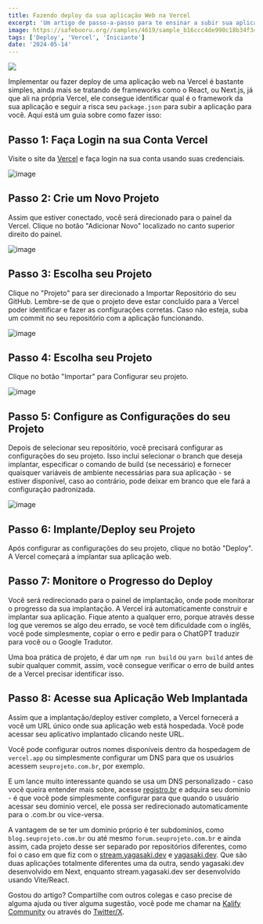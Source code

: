 ```yaml
---
title: Fazendo deploy da sua aplicação Web na Vercel
excerpt: 'Um artigo de passo-a-passo para te ensinar a subir sua aplicação web em produção na hospedagem da Vercel.'
image: https://safebooru.org//samples/4619/sample_b16ccc4de990c18b34f3463d4ecdc9d2beb54fed.jpg?4914251
tags: ['Deploy', 'Vercel', 'Iniciante']
date: '2024-05-14'
---
```


![](https://safebooru.org//samples/4619/sample_b16ccc4de990c18b34f3463d4ecdc9d2beb54fed.jpg?4914251)

Implementar ou fazer deploy de  uma aplicação web na Vercel é bastante simples, ainda mais se tratando de frameworks
como o React, ou Next.js, já que ali na própria Vercel, ele consegue identificar qual é o framework da sua aplicação
e seguir a risca seu `package.json` para subir a aplicação para você. Aqui está um guia sobre como fazer isso:

## Passo 1: Faça Login na sua Conta Vercel
Visite o site da [Vercel](https://vercel.com) e faça login na sua conta usando suas credenciais.

![image](https://media.dev.to/cdn-cgi/image/width=800%2Cheight=%2Cfit=scale-down%2Cgravity=auto%2Cformat=auto/https%3A%2F%2Fdev-to-uploads.s3.amazonaws.com%2Fuploads%2Farticles%2Fuj3u4eu2ut0shynbimns.png)

## Passo 2: Crie um Novo Projeto
Assim que estiver conectado, você será direcionado para o painel da Vercel. Clique no botão "Adicionar Novo" localizado no canto superior direito do painel.

![image](https://media.dev.to/cdn-cgi/image/width=800%2Cheight=%2Cfit=scale-down%2Cgravity=auto%2Cformat=auto/https%3A%2F%2Fdev-to-uploads.s3.amazonaws.com%2Fuploads%2Farticles%2Fnml3xnk36c7hog3btn5t.png)

## Passo 3: Escolha seu Projeto
Clique no "Projeto" para ser direcionado a Importar Repositório do seu GitHub. Lembre-se de que o projeto deve estar concluído para a Vercel poder
identificar e fazer as configurações corretas. Caso não esteja, suba um commit no seu repositório com a aplicação funcionando.

![image](https://media.dev.to/cdn-cgi/image/width=800%2Cheight=%2Cfit=scale-down%2Cgravity=auto%2Cformat=auto/https%3A%2F%2Fdev-to-uploads.s3.amazonaws.com%2Fuploads%2Farticles%2F3edtoo7by0n2csmkr46k.png)

## Passo 4: Escolha seu Projeto
Clique no botão "Importar" para Configurar seu projeto.

![image](https://media.dev.to/cdn-cgi/image/width=800%2Cheight=%2Cfit=scale-down%2Cgravity=auto%2Cformat=auto/https%3A%2F%2Fdev-to-uploads.s3.amazonaws.com%2Fuploads%2Farticles%2Fz9ml2ysde7uc6gkg58ib.png)

## Passo 5: Configure as Configurações do seu Projeto
Depois de selecionar seu repositório, você precisará configurar as configurações do seu projeto. Isso inclui selecionar o branch que deseja implantar, especificar o comando de build (se necessário) e fornecer quaisquer variáveis de ambiente necessárias para sua aplicação - se estiver disponível, caso
ao contrário, pode deixar em branco que ele fará a configuração padronizada.

![image](https://media.dev.to/cdn-cgi/image/width=800%2Cheight=%2Cfit=scale-down%2Cgravity=auto%2Cformat=auto/https%3A%2F%2Fdev-to-uploads.s3.amazonaws.com%2Fuploads%2Farticles%2Fmhzzfx379q9cjumrc6eo.png)

## Passo 6: Implante/Deploy seu Projeto
Após configurar as configurações do seu projeto, clique no botão "Deploy". A Vercel começará a implantar sua aplicação web.

## Passo 7: Monitore o Progresso do Deploy
Você será redirecionado para o painel de implantação, onde pode monitorar o progresso da sua implantação. A Vercel irá automaticamente construir e implantar sua aplicação. Fique atento a qualquer erro, porque através desse log que veremos se algo deu errado, se você tem dificuldade com o inglês, você pode simplesmente, copiar o erro e pedir para o ChatGPT traduzir para você ou o Google Tradutor.

Uma boa prática de projeto, é dar um `npm run build` ou `yarn build` antes de subir qualquer commit, assim, você consegue verificar o erro de build antes
de a Vercel precisar identificar isso. 

## Passo 8: Acesse sua Aplicação Web Implantada
Assim que a implantação/deploy estiver completo, a Vercel fornecerá a você um URL único onde sua aplicação web está hospedada. Você pode acessar seu aplicativo implantado clicando neste URL.

Você pode configurar outros nomes disponíveis dentro da hospedagem de `vercel.app` ou simplesmente configurar um DNS para que os usuários acessem
`seuprojeto.com.br`, por exemplo.

E um lance muito interessante quando se usa um DNS personalizado - caso você queira entender mais sobre, acesse [registro.br](https://registro.br/)
e adquira seu dominio - é que você pode simplesmente configurar para que quando o usuário acessar seu dominio vercel, ele possa ser redirecionado
automaticamente para o .com.br ou vice-versa.

A vantagem de se ter um dominio próprio é ter subdominios, como `blog.seuprojeto.com.br` ou até mesmo `forum.seuprojeto.com.br` e ainda assim,
cada projeto desse ser separado por repositórios diferentes, como foi o caso em que fiz com o [stream.yagasaki.dev](https://stream.yagasaki.dev) e
[yagasaki.dev](https://yagasaki.dev). Que são duas aplicações totalmente diferentes uma da outra, sendo yagasaki.dev desenvolvido em Next, enquanto
stream.yagasaki.dev ser desenvolvido usando Vite/React.

Gostou do artigo? Compartilhe com outros colegas e caso precise de alguma ajuda ou tiver alguma sugestão, você pode me
chamar na [Kalify Community](https://discord.gg/jhSepmE7nN) ou através do [Twitter/X](https://twitter.com/Yagasaki7K).